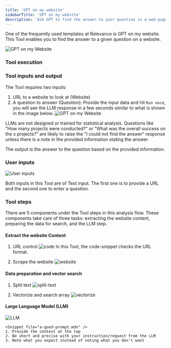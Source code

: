```yaml
---
title: 'GPT on my website'
sidebarTitle: 'GPT on my website'
description: 'Ask GPT to find the answer to your question in a web-page'
---
```

One of the frequently used templates at Relevance is GPT on my website.
This Tool enables you to find the answer to a given question on a website.

![GPT on my Website](/images/templates/gpt-on-my-website/GPT-on-my-website-form.png)

### Tool execution
<Snippet file="tool-execution.mdx" />

<Snippet file="how-to-use-a-tool.mdx" />

### Tool inputs and output
The Tool requires two inputs: 
1. URL to a website to look at (Website)
2. A question to answer (Question): 
Provide the input data and hit `Run once`, you will see the LLM response in a few seconds
similar to what is shown in the image below.
![GPT on my Website](/images/templates/gpt-on-my-website/GPT-on-my-website-answer.png)

<Tip>LLMs are not designed or trained for statistical analysis. Questions like 
"How many projects were conducted?" or "What was the overall success on the x projects?" 
are likely to raise the "I could not find the answer" response unless there is a note in 
the provided information stating the answer.</Tip>

The output is the answer to the question based on the provided information.

<Snippet file="components/tools/tool-components.mdx" />

### User inputs
![User inputs](/images/templates/gpt-on-my-website/GPT-on-my-website-build-input.png)

Both inputs in this Tool are of Text input. The first one is to provide a URL and the second
one to enter a question.
<Snippet file="components/inputs/text-input.mdx" />

### Tool steps
There are 5 components under the Tool steps in this analysis flow. These components take care of three
tasks: extracting the website content, preparing the data for search, and the LLM step.

#### Extract the website Content
1. URL control
![code](/images/templates/gpt-on-my-website/GPT-on-my-website-code.png)
    <Snippet file="components/tools/code-javascript.mdx" />
    In this Tool, the code-snippet checks the URL format.

2. Scrape the website
![website](/images/templates/gpt-on-my-website/GPT-on-my-website-website-content.png)
    <Snippet file="components/tools/extract-website-content.mdx" />

#### Data preparation and vector search
1. Split text
    ![split-text](/images/templates/gpt-on-my-website/GPT-on-my-website-splittext.png)
    <Snippet file="components/tools/split-text.mdx" />

2. Vectorize and search array
    ![vectorize](/images/templates/gpt-on-my-website/GPT-on-my-website-vectorize.png)
    <Snippet file="components/tools/vectorize-and-search.mdx" />

#### Large Language Model (LLM)
![LLM](/images/templates/gpt-on-my-website/GPT-on-my-website-build-llm.png)
    <Snippet file="components/tools/llm.mdx" />

    <Snippet file="a-good-prompt.mdx" />
    1. Provide the context at the top
    2. Be short and precise with your instruction/request from the LLM
    3. Note what you expect instead of noting what you don't want

